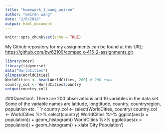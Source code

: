 ```yaml
---
title: "homework_1_wang_weiren"
author: "weiren wang"
date: "2/6/2018"
output: html_document
---
```


```r
knitr::opts_chunk$set(echo = TRUE)
```
My Github repository for my assignments can be found at this URL: [https://github.com/bw62109/compscix-415-2-assignments.git](https://github.com/bw62109/compscix-415-2-assignments.git)
```r
library(mdsr)
library(tidyverse)
data("WorldCities")
glimpse(WorldCities)
WorldCities <- head(WorldCities, 200) # 200 rows
country_col <- WorldCities$country
unique(country_col)
```
###Question1: There are 200 observations and 10 variables in the data set. Some of the variable names are latitude, longtitude, country, countryregion, population etc. 
```r
country_col <- select(WorldCities, country)
country_col <- WorldCities %>% select(country)
 WorldCities %>% ggplot(aes(x = population)) + geom_histogram()
  WorldCities %>% ggplot(aes(x = population)) + geom_histogram() +
xlab('City Population')
  